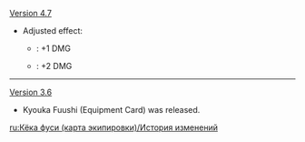 {{Change History/Header}}
[[Version 4.7]]
* Adjusted effect:
** {{Color|Old}}: +1 DMG
** {{Color|New}}: +2 DMG
----
[[Version 3.6]]
* Kyouka Fuushi (Equipment Card) was released.
<noinclude>
[[ru:Кёка фуси (карта экипировки)/История изменений]]
</noinclude>